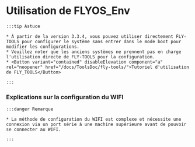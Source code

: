 # Utilisation de FLYOS_Env

    :::tip Astuce

    * À partir de la version 3.3.4, vous pouvez utiliser directement FLY-TOOLS pour configurer le système sans entrer dans le mode boot pour modifier les configurations.
    * Veuillez noter que les anciens systèmes ne prennent pas en charge l'utilisation directe de FLY-TOOLS pour la configuration.
    * <Button variant="contained" disableElevation component="a" rel="noopener" href="/docs/ToolsDoc/fly-tools/">Tutoriel d'utilisation de FLY_TOOLS</Button>

    :::
        
### Explications sur la configuration du WIFI

    :::danger Remarque

    * La méthode de configuration du WIFI est complexe et nécessite une connexion via un port série à une machine supérieure avant de pouvoir se connecter au WIFI.

    :::

